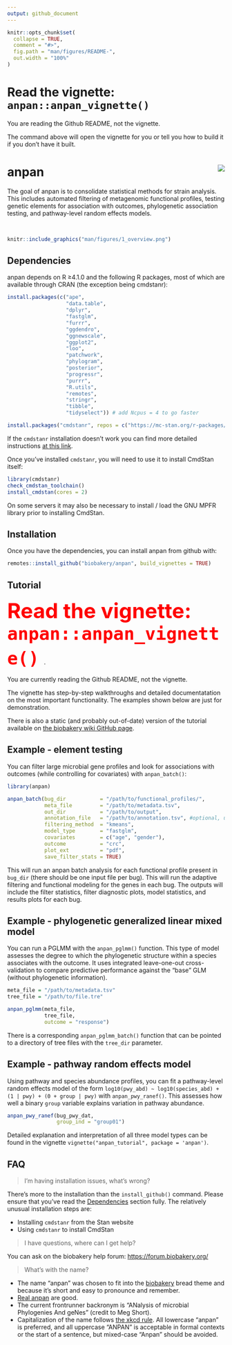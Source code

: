 ```yaml
---
output: github_document
---
```


<!-- README.md is generated from README.Rmd. Please edit that file -->

```r
knitr::opts_chunk$set(
  collapse = TRUE,
  comment = "#>",
  fig.path = "man/figures/README-",
  out.width = "100%"
)
```

# Read the vignette: `anpan::anpan_vignette()`

You are reading the Github README, not the vignette.

The command above will open the vignette for you or tell you how to build it if you don't have it built.

# anpan <img src="man/figures/logo.png" align="right"/>

<!-- badges: start -->
<!-- badges: end -->

The goal of anpan is to consolidate statistical methods for strain analysis. This includes automated filtering of metagenomic functional profiles, testing genetic elements for association with outcomes, phylogenetic association testing, and pathway-level random effects models.

<br>

```r
knitr::include_graphics("man/figures/1_overview.png")
```


## Dependencies

anpan depends on R ≥4.1.0 and the following R packages, most of which are available through CRAN (the exception being cmdstanr):

```r
install.packages(c("ape", 
                   "data.table",
                   "dplyr", 
                   "fastglm",
                   "furrr", 
                   "ggdendro",
                   "ggnewscale",
                   "ggplot2",
                   "loo",
                   "patchwork",
                   "phylogram",
                   "posterior",
                   "progressr",
                   "purrr",
                   "R.utils",
                   "remotes",
                   "stringr",
                   "tibble",
                   "tidyselect")) # add Ncpus = 4 to go faster

install.packages("cmdstanr", repos = c("https://mc-stan.org/r-packages/", getOption("repos")))
```

If the `cmdstanr` installation doesn't work you can find more detailed instructions [at this link](https://mc-stan.org/cmdstanr/). 

Once you've installed `cmdstanr`, you will need to use it to install CmdStan itself:

```r
library(cmdstanr)
check_cmdstan_toolchain()
install_cmdstan(cores = 2)
```

On some servers it may also be necessary to install / load the GNU MPFR library prior to installing CmdStan.

## Installation

Once you have the dependencies, you can install anpan from github with:

```r
remotes::install_github("biobakery/anpan", build_vignettes = TRUE)
```

## Tutorial


<strong><b><span style="font-size:xxx-large;color:red"> Read the vignette: `anpan::anpan_vignette()` </span></b></strong>. 

You are currently reading the Github README, not the vignette.

The vignette has step-by-step walkthroughs and detailed documentatation on the most important functionality. The examples shown below are just for demonstration.

There is also a static (and probably out-of-date) version of the tutorial available on [the biobakery wiki GitHub page](https://github.com/biobakery/biobakery/wiki/anpan_tutorial).

## Example - element testing

You can filter large microbial gene profiles and look for associations with outcomes (while controlling for covariates) with `anpan_batch()`: 

```r
library(anpan)

anpan_batch(bug_dir           = "/path/to/functional_profiles/",
            meta_file         = "/path/to/metadata.tsv",
            out_dir           = "/path/to/output",
            annotation_file   = "/path/to/annotation.tsv", #optional, used for plots
            filtering_method  = "kmeans",
            model_type        = "fastglm",
            covariates        = c("age", "gender"),
            outcome           = "crc",
            plot_ext          = "pdf",
            save_filter_stats = TRUE)
```
This will run an anpan batch analysis for each functional profile present in `bug_dir` (there should be one input file per bug). This will run the adaptive filtering and functional modeling for the genes in each bug. The outputs will include the filter statistics, filter diagnostic plots, model statistics, and results plots for each bug.

## Example - phylogenetic generalized linear mixed model

You can run a PGLMM with the `anpan_pglmm()` function. This type of model assesses the degree to which the phylogenetic structure within a species associates with the outcome. It uses integrated leave-one-out cross-validation to compare predictive performance against the "base" GLM (without phylogenetic information).

```r
meta_file = "/path/to/metadata.tsv" 
tree_file = "/path/to/file.tre"

anpan_pglmm(meta_file,
            tree_file,
            outcome = "response")
```

There is a corresponding `anpan_pglmm_batch()` function that can be pointed to a directory of tree files with the `tree_dir` parameter.

## Example - pathway random effects model

Using pathway and species abundance profiles, you can fit a pathway-level random effects model of the form `log10(pwy_abd) ~ log10(species_abd) + (1 | pwy) + (0 + group | pwy)` with `anpan_pwy_ranef()`. This assesses how well a binary `group` variable explains variation in pathway abundance.

```r
anpan_pwy_ranef(bug_pwy_dat,
                group_ind = "group01")
```

Detailed explanation and interpretation of all three model types can be found in the vignette `vignette("anpan_tutorial", package = 'anpan')`. 

## FAQ

> I'm having installation issues, what's wrong?

There's more to the installation than the `install_github()` command. Please ensure that you've read the [Dependencies] section fully. The relatively unusual installation steps are:

* Installing `cmdstanr` from the Stan website
* Using `cmdstanr` to install CmdStan

> I have questions, where can I get help?

You can ask on the biobakery help forum: [https://forum.biobakery.org/](https://forum.biobakery.org/)

> What's with the name?

* The name "anpan" was chosen to fit into the [biobakery](https://huttenhower.sph.harvard.edu/tools/) bread theme and because it's short and easy to pronounce and remember. 
* [Real anpan](https://duckduckgo.com/?q=anpan&t=h_&iax=images&ia=images) are good.
* The current frontrunner backronym is "ANalysis of microbial Phylogenies And geNes" (credit to Meg Short).
* Capitalization of the name follows [the xkcd rule](https://xkcd.com/about/). All lowercase "anpan" is preferred, and all uppercase "ANPAN" is acceptable in formal contexts or the start of a sentence, but mixed-case "Anpan" should be avoided.


